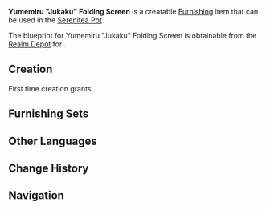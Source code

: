 {{Furnishing Infobox
|id             = 362216
|image          = Item Yumemiru Jukaku Folding Screen.png
|category       = Small Furnishing
|subcategory    = Ornament
|rarity         = 4
|adeptal_energy = 90
|load           = 355
|reduced_load   = 334
|description    = A folding screen made beautifully using [[Yumemiru Wood]]. The painting displayed on this screen is the classic "Heron's Plume." Such was the striking realism in this work that if the artwork was too far away, and the environment too dim, some people might even hallucinate and think themselves able to walk into the painted scene, only to hit the folding screen head-on. In weary response, the artisans responsible changed the configuration of the folding screen such that it would have one small lantern on either side of it. This was originally a safety measure, but one supposes that it couldn't hurt that this also made the painting appear more elegant.
|blueprint      = [[Realm Depot]]
}}
'''Yumemiru "Jukaku" Folding Screen''' is a creatable [[Furnishing]] item that can be used in the [[Serenitea Pot]].

The blueprint for Yumemiru "Jukaku" Folding Screen is obtainable from the [[Realm Depot]] for {{Item|Realm Currency|24|x=240}}.

==Creation==
First time creation grants {{Item|Trust|24|x=90}}.
{{Recipe
|type = Creation
|time = 16h
|Yumemiru Wood = 12
|Fabric = 6
|sort = Yumemiru Wood,Fabric
}}

==Furnishing Sets==
{{Craft Usage}}

==Other Languages==
{{Other Languages
|default_hidden = 1
|en      = Yumemiru "Jukaku" Folding Screen
|zhs     = 梦见木「入画」折屏
|zhs_rm  = Mèngjiàn-mù "Rùhuà" Zhépíng
|zht     = 夢見木「入畫」折屏
|zht_rm  = Mèngjiàn-mù "Rùhuà" Zhépíng
|ja      = 夢見の「入画」屏風
|ja_rm   = Yumemiru no "Jukaku" Byoubu{{Assumed}}
|ko      = 꿈의 나무 접이식 병풍「입화」
|ko_rm   = 
|es      = Biombo de madera onírica pintado
|fr      = Paravent « Jukaku » en bois de rêve
<!-- |fr_tl   = Screen "Jukaku" in Dream Wood -->|ru      = Складная ширма из юмэмиру «Дзюкаку»
|th      = ฉากไม้ Yumemiru แบบพับ "ดั่งภาพวาด"
|th_rm   = 
|vi      = Bình Phong "Jukaku" Gỗ Mơ Mộng
|de      = Faltschirm „Jukaku“ aus Yumemiru-Holz
|id      = Tirai Lipat Kayu Yumemiru: Jukaku
|pt      = Biombo de Madeira Yumemiru Pintado
<!--
|zh_tl   = 
|ja_tl   = 
|ko_tl   = 
|es_tl   = 
|fr_tl   = 
|ru_tl   = 
|th_tl   = 
|vi_tl   = 
|de_tl   = 
|id_tl   = 
|pt_tl   = 
-->}}

==Change History==
{{Change History|2.2}}

==Navigation==
{{Furnishing Navbox/Interior|Small Furnishing}}